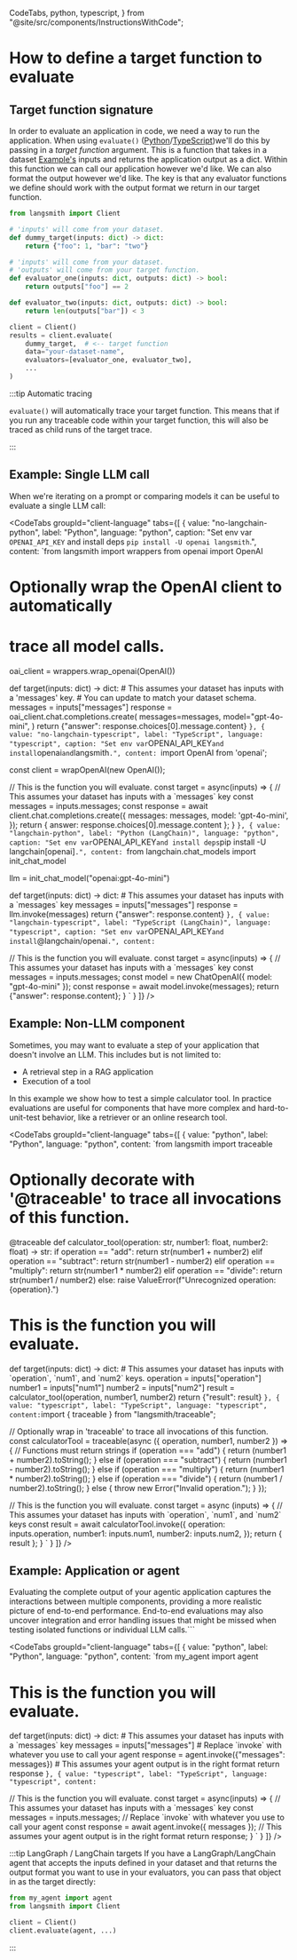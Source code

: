   CodeTabs,
  python,
  typescript,
} from "@site/src/components/InstructionsWithCode";

# How to define a target function to evaluate

## Target function signature
In order to evaluate an application in code, we need a way to run the application. When using `evaluate()` ([Python](https://docs.smith.langchain.com/reference/python/client/langsmith.client.Client#langsmith.client.Client.evaluate)/[TypeScript](https://docs.smith.langchain.com/reference/js/functions/evaluation.evaluate))we'll do this by passing in a _target function_ argument. This is a function that takes in a dataset [Example's](../concepts#examples) inputs and returns the application output as a dict. Within this function we can call our application however we'd like. We can also format the output however we'd like. The key is that any evaluator functions we define should work with the output format we return in our target function.

```python
from langsmith import Client

# 'inputs' will come from your dataset.
def dummy_target(inputs: dict) -> dict:
    return {"foo": 1, "bar": "two"}

# 'inputs' will come from your dataset.
# 'outputs' will come from your target function.
def evaluator_one(inputs: dict, outputs: dict) -> bool:
    return outputs["foo"] == 2

def evaluator_two(inputs: dict, outputs: dict) -> bool:
    return len(outputs["bar"]) < 3

client = Client()
results = client.evaluate(
    dummy_target,  # <-- target function
    data="your-dataset-name",
    evaluators=[evaluator_one, evaluator_two], 
    ...
)
```

:::tip Automatic tracing

`evaluate()` will automatically trace your target function.
This means that if you run any traceable code within your target function, this will also be traced as child runs of the target trace.

:::

## Example: Single LLM call

When we're iterating on a prompt or comparing models it can be useful to evaluate a single LLM call:

<CodeTabs
  groupId="client-language"
  tabs={[
    {
      value: "no-langchain-python",
      label: "Python",
      language: "python",
      caption: "Set env var `OPENAI_API_KEY` and install deps `pip install -U openai langsmith`.",
      content: `from langsmith import wrappers
from openai import OpenAI

# Optionally wrap the OpenAI client to automatically 
# trace all model calls.
oai_client = wrappers.wrap_openai(OpenAI())

def target(inputs: dict) -> dict:
    # This assumes your dataset has inputs with a 'messages' key.
    # You can update to match your dataset schema.
    messages = inputs["messages"]
    response = oai_client.chat.completions.create(
        messages=messages,
        model="gpt-4o-mini",
    )
    return {"answer": response.choices[0].message.content}
      `
    },
    {
      value: "no-langchain-typescript",
      label: "TypeScript",
      language: "typescript",
      caption: "Set env var `OPENAI_API_KEY` and install `openai` and `langsmith`.",
      content: `import OpenAI from 'openai';

const client = wrapOpenAI(new OpenAI());

// This is the function you will evaluate.
const target = async(inputs) => {
    // This assumes your dataset has inputs with a \`messages\` key
    const messages = inputs.messages;
    const response = await client.chat.completions.create({
        messages: messages,
        model: 'gpt-4o-mini',
    });
    return { answer: response.choices[0].message.content };
}
      `
    },
    {
      value: "langchain-python",
      label: "Python (LangChain)",
      language: "python",
      caption: "Set env var `OPENAI_API_KEY` and install deps `pip install -U langchain[openai]`.",
      content: `from langchain.chat_models import init_chat_model

llm = init_chat_model("openai:gpt-4o-mini")

def target(inputs: dict) -> dict:
    # This assumes your dataset has inputs with a \`messages\` key
    messages = inputs["messages"]
    response = llm.invoke(messages)
    return {"answer": response.content}
      `
    },
    {
      value: "langchain-typescript",
      label: "TypeScript (LangChain)",
      language: "typescript",
      caption: "Set env var `OPENAI_API_KEY` and install `@langchain/openai`.",
      content: `

// This is the function you will evaluate.
const target = async(inputs) => {
    // This assumes your dataset has inputs with a \`messages\` key
    const messages = inputs.messages;
    const model = new ChatOpenAI({ model: "gpt-4o-mini" });
    const response = await model.invoke(messages);
    return {"answer": response.content};
}
      `
    }
]}
/>

## Example: Non-LLM component

Sometimes, you may want to evaluate a step of your application that doesn't involve an LLM. This includes but is not limited to:

- A retrieval step in a RAG application
- Execution of a tool

In this example we show how to test a simple calculator tool. In practice evaluations are useful for components that have more complex and hard-to-unit-test behavior, like a retriever or an online research tool.

<CodeTabs
  groupId="client-language"
  tabs={[
    {
      value: "python",
      label: "Python",
      language: "python",
      content: `from langsmith import traceable

# Optionally decorate with '@traceable' to trace all invocations of this function.
@traceable
def calculator_tool(operation: str, number1: float, number2: float) -> str:
    if operation == "add":
        return str(number1 + number2)
    elif operation == "subtract":
        return str(number1 - number2)
    elif operation == "multiply":
        return str(number1 * number2)
    elif operation == "divide":
        return str(number1 / number2)
    else:
        raise ValueError(f"Unrecognized operation: {operation}.")

# This is the function you will evaluate.
def target(inputs: dict) -> dict:
    # This assumes your dataset has inputs with \`operation\`, \`num1\`, and \`num2\` keys.
    operation = inputs["operation"]
    number1 = inputs["num1"]
    number2 = inputs["num2"]
    result = calculator_tool(operation, number1, number2)
    return {"result": result}
      `
    },
    {
      value: "typescript",
      label: "TypeScript",
      language: "typescript",
      content: `import { traceable } from "langsmith/traceable";

// Optionally wrap in 'traceable' to trace all invocations of this function. 
const calculatorTool = traceable(async ({ operation, number1, number2 }) => {
  // Functions must return strings
  if (operation === "add") {
    return (number1 + number2).toString();
  } else if (operation === "subtract") {
    return (number1 - number2).toString();
  } else if (operation === "multiply") {
    return (number1 * number2).toString();
  } else if (operation === "divide") {
    return (number1 / number2).toString();
  } else {
    throw new Error("Invalid operation.");
  }
});

// This is the function you will evaluate.
const target = async (inputs) => {
  // This assumes your dataset has inputs with \`operation\`, \`num1\`, and \`num2\` keys
  const result = await calculatorTool.invoke({
    operation: inputs.operation,
    number1: inputs.num1,
    number2: inputs.num2,
  });
  return { result };
}
      `
    }
]}
/>

## Example: Application or agent

Evaluating the complete output of your agentic application captures the interactions between multiple components, providing a more realistic picture of end-to-end performance. End-to-end evaluations may also uncover integration and error handling issues that might be missed when testing isolated functions or individual LLM calls.```







<CodeTabs
  groupId="client-language"
  tabs={[
    {
      value: "python",
      label: "Python",
      language: "python",
      content: `from my_agent import agent
        
# This is the function you will evaluate.
def target(inputs: dict) -> dict:
    # This assumes your dataset has inputs with a \`messages\` key
    messages = inputs["messages"]
    # Replace \`invoke\` with whatever you use to call your agent
    response = agent.invoke({"messages": messages})
    # This assumes your agent output is in the right format
    return response
      `
    },
    {
      value: "typescript",
      label: "TypeScript",
      language: "typescript",
      content: `

// This is the function you will evaluate.
const target = async(inputs) => {
  // This assumes your dataset has inputs with a \`messages\` key
  const messages = inputs.messages;
  // Replace \`invoke\` with whatever you use to call your agent
  const response = await agent.invoke({ messages });
  // This assumes your agent output is in the right format
  return response;
}
`
    }
]}
/>

:::tip LangGraph / LangChain targets
If you have a LangGraph/LangChain agent that accepts the inputs defined in your dataset and that returns the output format you want to use in your evaluators, you can pass that object in as the target directly:

```python
from my_agent import agent
from langsmith import Client

client = Client()
client.evaluate(agent, ...)
```
:::
